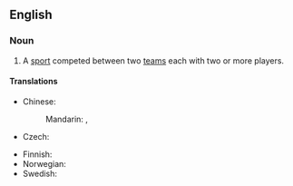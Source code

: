 ==English==

===Noun===
{{en-noun|head=[[team]] [[sport]]}}

# A [[sport]] competed between two [[teams]] each with two or more players.

====Translations====
{{trans-top|sport competed between two teams each with two or more players}}
* Chinese: 
*: Mandarin: {{t|cmn|團隊運動|sc=Hani}}, {{t|cmn|团队运动|tr=tuánduì yùndòng|sc=Hani}}
* Czech: {{t|cs|kolektivní sport|m}}
{{trans-mid}}
* Finnish: {{t|fi|joukkueurheilu}}
* Norwegian: {{t+|no|lagidrett|m}}
* Swedish: {{t+|sv|lagidrott|c}}
{{trans-bottom}}